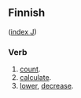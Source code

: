 ==Finnish==
([[Wiktionary:Finnish_index_j|index J]])

===Verb===

# [[count]].
# [[calculate]].
# [[lower]], [[decrease]].